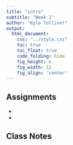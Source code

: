 ```yaml
---
title: "intro"
subtitle: "Week 1"
author: "Kyle Tolliver"
output: 
  html_document:
    css: "../style.css"
    toc: true
    toc_float: true
    code_folding: hide
    fig_height: 6
    fig_width: 12
    fig_align: 'center'
---
```


## Assignments

* []()
* []()

## Class Notes

